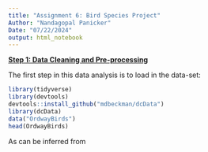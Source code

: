 ```yaml
---
title: "Assignment 6: Bird Species Project"
Author: "Nandagopal Panicker"
Date: "07/22/2024"
output: html_notebook
---
```


<u>**Step 1: Data Cleaning and Pre-processing**</u>

The first step in this data analysis is to load in the data-set:

```r
library(tidyverse)
library(devtools)
devtools::install_github("mdbeckman/dcData")
library(dcData)
data("OrdwayBirds")
head(OrdwayBirds)
```

As can be inferred from 